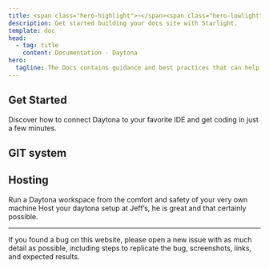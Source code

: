 ```yaml
---
title: <span class="hero-highlight">~</span><span class="hero-lowlight">cd</span> daytona-docs
description: Get started building your docs site with Starlight.
template: doc
head:
  - tag: title
    content: Documentation · Daytona
hero:
  tagline: The Docs contains guidance and best practices that can help you get the best out of Daytona. From setting up your first workspace to the most advanced team collab.
---
```



## Get Started

Discover how to connect Daytona to your favorite IDE and get coding in just a few minutes.

<CardGrid>
	<Card icon="pencil" />
	<Card icon="add-document" />
	<Card icon="setting" />
	<Card icon="open-book" />
</CardGrid>

## GIT system

<CardGrid>
	<Card title="Single Node" icon="pencil"/>
	<Card title="Cluster" icon="add-document"/>
	<Card title="IDPs" icon="setting"/>
</CardGrid>

## Hosting

<CardGrid>
    <Card title="Setup your Localhost" icon="pencil">
        Run a Daytona workspace from the comfort and safety of your very own machine
    </Card>
    <Card title="Bare Metal" icon="add-document">
        Host your daytona setup at Jeff’s, he is great and that certainly possible.
    </Card>
</CardGrid>

<hr />
If you found a bug on this website, please open a new issue with as much detail as possible, including steps to replicate the bug, screenshots, links, and expected results.
